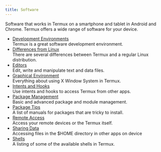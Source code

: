 ```yaml
---
title: Software
---
```


Software that works in Termux on a smartphone and tablet in Android and
Chrome. Termux offers a wide range of software for your device.

- [Development Environments](development-environments)\
  Termux is a great software development environment.  
- [Differences from Linux](differences-from-linux)\
  There are several differences between Termux and a regular Linux distribution.  
- [Editors](Editors)\
  Edit, write and manipulate text and data files.  
- [Graphical Environment](graphical-environment)\
  Everything about using X Window System in Termux.  
- [Intents and Hooks](intents-and-hooks)\
  Use intents and hooks to access Termux from other apps.  
- [Package Management](package-management)\
  Basic and advanced package and module management.  
- [Package Tips](package-tips)\
  A list of manuals for packages that are tricky to install.  
- [Remote Access](remote-access)\
  Access your remote devices or the Termux itself.  
- [Sharing Data](sharing-data)\
  Accessing files in the $HOME directory in other apps on device  
- [Shells](shells)\
  A listing of some of the available shells in Termux.  
